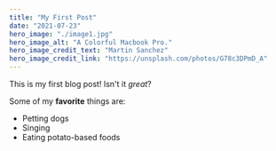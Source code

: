 ```yaml
---
title: "My First Post"
date: "2021-07-23"
hero_image: "./image1.jpg"
hero_image_alt: "A Colorful Macbook Pro."
hero_image_credit_text: "Martin Sanchez"
hero_image_credit_link: "https://unsplash.com/photos/G78c3DPmD_A"
---
```


This is my first blog post! Isn't it *great*?

Some of my **favorite** things are:

* Petting dogs
* Singing
* Eating potato-based foods